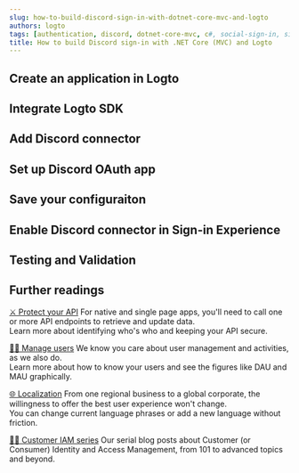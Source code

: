 ```yaml
---
slug: how-to-build-discord-sign-in-with-dotnet-core-mvc-and-logto
authors: logto
tags: [authentication, discord, dotnet-core-mvc, c#, social-sign-in, sign-in, login]
title: How to build Discord sign-in with .NET Core (MVC) and Logto
---
```


<!--
  We have to divide templates into sections because imported mdx will not show in the TOC.
  There's no way to customize TOC either. :-)

  @see https://github.com/facebook/docusaurus/issues/3915
-->



<!-- truncate -->

<Intro connector={connector} sdk=".NET Core (MVC)" link="https://dotnet.microsoft.com/apps/aspnet/mvc" />

## Create an application in Logto

<CreateApplication type="Traditional web" framework=".NET Core (MVC)" />

## Integrate Logto SDK

<IntegrateSdk />

## Add Discord connector

<AddSocialConnector connector={connector} />

## Set up Discord OAuth app

<ConnectorGuide />

## Save your configuraiton

<SaveYourConfiguration connector={connector} />

## Enable Discord connector in Sign-in Experience

<EnableSocialConnector connector={connector} />

## Testing and Validation

<TestingAndValidation connector={connector} sdk=".NET Core (MVC)" />

## Further readings

[⚔️ Protect your API](/docs/recipes/protect-your-api/) For native and single page apps, you'll need to call one or more API endpoints to retrieve and update data.<br/>
Learn more about identifying who's who and keeping your API secure.

[🧑‍🚀 Manage users](/docs/recipes/manage-users/) We know you care about user management and activities, as we also do.<br/>
Learn more about how to know your users and see the figures like DAU and MAU graphically.

[🌐 Localization](/docs/recipes/customize-sie/localized-language) From one regional business to a global corporate, the willingness to offer the best user experience won't change.<br/>
You can change current language phrases or add a new language without friction.

[🧑‍🎓 Customer IAM series](/blog/tags/ciam) Our serial blog posts about Customer (or Consumer) Identity and Access Management, from 101 to advanced topics and beyond.
